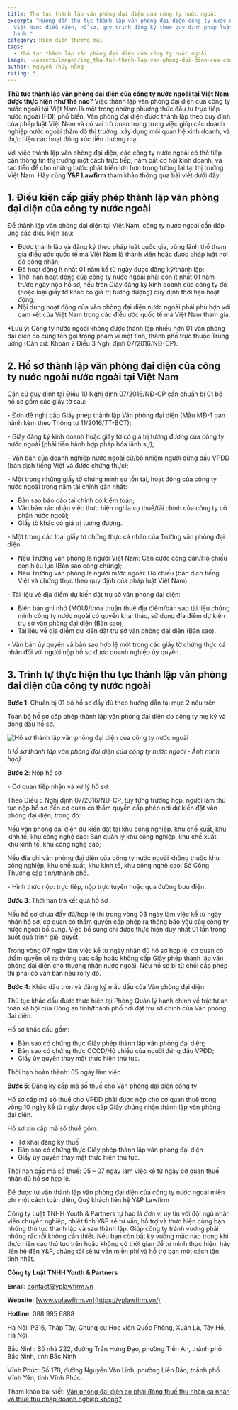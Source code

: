```yaml
---
title: Thủ tục thành lập văn phòng đại diện của công ty nước ngoài
excerpt: "Hướng dẫn thủ tục thành lập văn phòng đại diện công ty nước ngoài tại
  Việt Nam: điều kiện, hồ sơ, quy trình đăng ký theo quy định pháp luật hiện
  hành."
category: Hiện diện thương mại
tags:
  - thủ tục thành lập văn phòng đại diện của công ty nước ngoài
image: ~/assets/images/img_thu-tuc-thanh-lap-van-phong-dai-dien-cua-cong-ty-nuoc-ngoai.jpg
author: Nguyễn Thúy Hằng
rating: 5
---
```

**Thủ tục thành lập văn phòng đại diện của công ty nước ngoài tại Việt Nam được thực hiện như thế nào**? Việc thành lập văn phòng đại diện của công ty nước ngoài tại Việt Nam là một trong những phương thức đầu tư trực tiếp nước ngoài (FDI) phổ biến. Văn phòng đại diện được thành lập theo quy định của pháp luật Việt Nam và có vai trò quan trọng trong việc giúp các doanh nghiệp nước ngoài thăm dò thị trường, xây dựng mối quan hệ kinh doanh, và thực hiện các hoạt động xúc tiến thương mại.

Với việc thành lập văn phòng đại diện, các công ty nước ngoài có thể tiếp cận thông tin thị trường một cách trực tiếp, nắm bắt cơ hội kinh doanh, và tạo tiền đề cho những bước phát triển lớn hơn trong tương lai tại thị trường Việt Nam. Hãy cùng **Y&P Lawfirm** tham khảo thông qua bài viết dưới đây:

## 1. Điều kiện cấp giấy phép thành lập văn phòng đại diện của công ty nước ngoài

Để thành lập văn phòng đại diện tại Việt Nam, công ty nước ngoài cần đáp ứng các điều kiện sau:

* Được thành lập và đăng ký theo pháp luật quốc gia, vùng lãnh thổ tham gia điều ước quốc tế mà Việt Nam là thành viên hoặc được pháp luật nơi đó công nhận;
* Đã hoạt động ít nhất 01 năm kể từ ngày được đăng ký/thành lập;
* Thời hạn hoạt động của công ty nước ngoài phải còn ít nhất 01 năm trước ngày nộp hồ sơ, nếu trên Giấy đăng ký kinh doanh của công ty đó (hoặc loại giấy tờ khác có giá trị tương đượng) quy định thời hạn hoạt động;
* Nội dung hoạt động của văn phòng đại diện nước ngoài phải phù hợp với cam kết của Việt Nam trong các điều ước quốc tế mà Việt Nam tham gia.

\*Lưu ý: Công ty nước ngoài không được thành lập nhiều hơn 01 văn phòng đại diện có cùng tên gọi trong phạm vi một tỉnh, thành phố trực thuộc Trung ương (Căn cứ: Khoản 2 Điều 3 Nghị định 07/2016/NĐ-CP).

## 2. Hồ sơ thành lập văn phòng đại diện của công ty nước ngoài nước ngoài tại Việt Nam

Căn cứ quy định tại Điều 10 Nghị định 07/2016/NĐ-CP cần chuẩn bị 01 bộ hồ sơ gồm các giấy tờ sau:

\- Đơn đề nghị cấp Giấy phép thành lập Văn phòng đại diện (Mẫu MĐ-1 ban hành kèm theo Thông tư 11/2016/TT-BCT);

\- Giấy đăng ký kinh doanh hoặc giấy tờ có giá trị tương đương của công ty nước ngoài (phải tiến hành hợp pháp hóa lãnh sự);

\- Văn bản của doanh nghiệp nước ngoài cử/bổ nhiệm người đứng đầu VPĐD (bản dịch tiếng Việt và được chứng thực);

\- Một trong những giấy tờ chứng minh sự tồn tại, hoạt động của công ty nước ngoài trong năm tài chính gần nhất:

* Bản sao báo cáo tài chính có kiểm toán;
* Văn bản xác nhận việc thực hiện nghĩa vụ thuế/tài chính của công ty cổ phần nước ngoài;
* Giấy tờ khác có giá trị tương đương.

\- Một trong các loại giấy tờ chứng thực cá nhân của Trưởng văn phòng đại diện:

* Nếu Trưởng văn phòng là người Việt Nam: Căn cước công dân/Hộ chiếu còn hiệu lực (Bản sao công chứng);
* Nếu Trưởng văn phòng là người nước ngoài: Hộ chiếu (bản dịch tiếng Việt và chứng thực theo quy định của pháp luật Việt Nam).

\- Tài liệu về địa điểm dự kiến đặt trụ sở văn phòng đại diện:

* Biên bản ghi nhớ (MOU)/thỏa thuận thuê địa điểm/bản sao tài liệu chứng minh công ty nước ngoài có quyền khai thác, sử dụng địa điểm dự kiến trụ sở văn phòng đại diện (Bản sao);
* Tài liệu về địa điểm dự kiến đặt trụ sở văn phòng đại diện (Bản sao).

\- Văn bản ủy quyền và bản sao hợp lệ một trong các giấy tờ chứng thực cá nhân đối với người nộp hồ sơ được doanh nghiệp ủy quyền.

## 3. Trình tự thực hiện thủ tục thành lập văn phòng đại diện của công ty nước ngoài

**Bước 1**: Chuẩn bị 01 bộ hồ sơ đầy đủ theo hướng dẫn tại mục 2 nêu trên

Toàn bộ hồ sơ cấp phép thành lập văn phòng đại diện do công ty mẹ ký và đóng dấu hồ sơ.

![Hồ sơ thành lập văn phòng đại diện của công ty nước ngoài](~/assets/images/ho-so-thanh-lap-van-phong-dai-dien-cong-ty-nuoc-ngoai.jpg "Hồ sơ thành lập văn phòng đại diện của công ty nước ngoài")

*(Hồ sơ thành lập văn phòng đại diện của công ty nước ngoài - Ảnh minh họa)*

**Bước 2**: Nộp hồ sơ

\- Cơ quan tiếp nhận và xử lý hồ sơ:

Theo Điều 5 Nghị định 07/2016/NĐ-CP, tùy từng trường hợp, người làm thủ tục nộp hồ sơ đến cơ quan có thẩm quyền cấp phép nơi dự kiến đặt văn phòng đại diện, trong đó:

Nếu văn phòng đại diện dự kiến đặt tại khu công nghiệp, khu chế xuất, khu kinh tế, khu công nghệ cao: Ban quản lý khu công nghiệp, khu chế xuất, khu kinh tế, khu công nghệ cao;

Nếu địa chỉ văn phòng đại diện của công ty nước ngoài không thuộc khu công nghiệp, khu chế xuất, khu kinh tế, khu công nghệ cao: Sở Công Thương cấp tỉnh/thành phố.

\- Hình thức nộp: trực tiếp, nộp trực tuyến hoặc qua đường bưu điện.

**Bước 3**: Thời hạn trả kết quả hồ sơ

 Nếu hồ sơ chưa đầy đủ/hợp lệ thì trong vòng 03 ngày làm việc kể từ ngày nhận hồ sơ, cơ quan có thẩm quyền cấp phép ra thông báo yêu cầu công ty nước ngoài bổ sung. Việc bổ sung chỉ được thực hiện duy nhất 01 lần trong suốt quá trình giải quyết.

Trong vòng 07 ngày làm việc kể từ ngày nhận đủ hồ sơ hợp lệ, cơ quan có thẩm quyền sẽ ra thông báo cấp hoặc không cấp Giấy phép thành lập văn phòng đại diện cho thương nhân nước ngoài. Nếu hồ sơ bị từ chối cấp phép thì phải có văn bản nêu rõ lý do.

**Bước 4**: Khắc dấu tròn và đăng ký mẫu dấu của Văn phòng đại diện

Thủ tục khắc dấu được thực hiện tại Phòng Quản lý hành chính về trật tự an toàn xã hội của Công an tỉnh/thành phố nơi đặt trụ sở chính của Văn phòng đại diện.

Hồ sơ khắc dấu gồm:

* Bản sao có chứng thực Giấy phép thành lập văn phòng đại diện;
* Bản sao có chứng thực CCCD/Hộ chiếu của người đứng đầu VPĐD;
* Giấy ủy quyền thay mặt thực hiện thủ tục.

Thời hạn hoàn thành: 05 ngày làm việc.

**Bước 5**: Đăng ký cấp mã số thuế cho Văn phòng đại diện công ty

Hồ sơ cấp mã số thuế cho VPĐD phải được nộp cho cơ quan thuế trong vòng 10 ngày kể từ ngày được cấp Giấy chứng nhận thành lập văn phòng đại diện.

Hồ sơ xin cấp mã số thuế gồm:

* Tờ khai đăng ký thuế
* Bản sao có chứng thực Giấy phép thành lập văn phòng đại diện
* Giấy ủy quyền thay mặt thực hiện thủ tục.

Thời hạn cấp mã số thuế: 05 – 07 ngày làm việc kể từ ngày cơ quan thuế nhận đủ hồ sơ hợp lệ.

Để được tư vấn thành lập văn phòng đại diện của công ty nước ngoài miễn phí một cách toàn diện, Quý khách liên hệ Y&P Lawfirm

Công ty Luật TNHH Youth & Partners tự hào là đơn vị uy tín với đội ngũ nhân viên chuyên nghiệp, nhiệt tình Y&P sẽ tư vấn, hỗ trợ và thực hiện cùng bạn những thủ tục thành lập và sau thành lập. Giúp công ty tránh vướng phải những rắc rối không cần thiết. Nếu bạn còn bất kỳ vướng mắc nào trong khi thực hiện các thủ tục trên hoặc không có thời gian để tự mình thực hiện, hãy liên hệ đến Y&P, chúng tôi sẽ tư vấn miễn phí và hỗ trợ bạn một cách tận tình nhất.

**Công ty Luật TNHH Youth & Partners**

**Email**: contact@yplawfirm.vn

**Website**: [www.yplawfirm.vn](https://yplawfirm.vn/)

**Hotline**: 088 995 6888

Hà Nội: P316, Tháp Tây, Chung cư Học viện Quốc Phòng, Xuân La, Tây Hồ, Hà Nội

Bắc Ninh: Số nhà 222, đường Trần Hưng Đạo, phường Tiền An, thành phố Bắc Ninh, tỉnh Bắc Ninh

Vĩnh Phúc: Số 170, đường Nguyễn Văn Linh, phường Liên Bảo, thành phố Vĩnh Yên, tỉnh Vĩnh Phúc.

Tham khảo bài viết: [Văn phòng đại diện có phải đóng thuế thu nhập cá nhân và thuế thu nhập doanh nghiệp không?](https://yplawfirm.vn/dau-tu-nuoc-ngoai/van-phong-dai-dien-co-phai-dong-thue-thu-nhap-ca-nhan-va-thue-thu-nhap-doanh-nghiep-khong-1)
